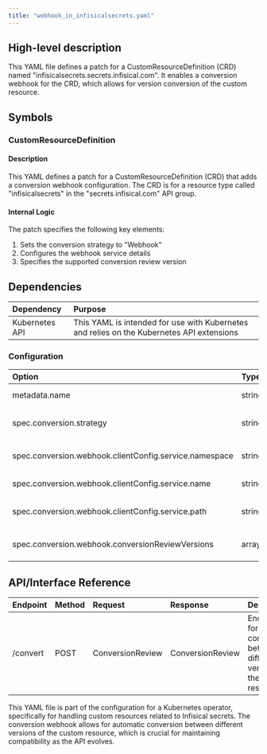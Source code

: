 ```yaml
---
title: "webhook_in_infisicalsecrets.yaml"
---
```


## High-level description
This YAML file defines a patch for a CustomResourceDefinition (CRD) named "infisicalsecrets.secrets.infisical.com". It enables a conversion webhook for the CRD, which allows for version conversion of the custom resource.

## Symbols

### CustomResourceDefinition
#### Description
This YAML defines a patch for a CustomResourceDefinition (CRD) that adds a conversion webhook configuration. The CRD is for a resource type called "infisicalsecrets" in the "secrets.infisical.com" API group.

#### Internal Logic
The patch specifies the following key elements:
1. Sets the conversion strategy to "Webhook"
2. Configures the webhook service details
3. Specifies the supported conversion review version

## Dependencies
| Dependency | Purpose |
|:-----------|:--------|
| Kubernetes API | This YAML is intended for use with Kubernetes and relies on the Kubernetes API extensions |

### Configuration
| Option | Type | Default | Description |
|:-------|:-----|:--------|:------------|
| metadata.name | string | infisicalsecrets.secrets.infisical.com | The full name of the CustomResourceDefinition |
| spec.conversion.strategy | string | Webhook | Specifies that a webhook should be used for CRD version conversion |
| spec.conversion.webhook.clientConfig.service.namespace | string | system | The namespace where the webhook service is located |
| spec.conversion.webhook.clientConfig.service.name | string | webhook-service | The name of the service hosting the webhook |
| spec.conversion.webhook.clientConfig.service.path | string | /convert | The path for the conversion webhook endpoint |
| spec.conversion.webhook.conversionReviewVersions | array | ["v1"] | The supported API versions for conversion reviews |

## API/Interface Reference
| Endpoint | Method | Request | Response | Description |
|:---------|:-------|:--------|:---------|:------------|
| /convert | POST | ConversionReview | ConversionReview | Endpoint for converting between different versions of the custom resource |

This YAML file is part of the configuration for a Kubernetes operator, specifically for handling custom resources related to Infisical secrets. The conversion webhook allows for automatic conversion between different versions of the custom resource, which is crucial for maintaining compatibility as the API evolves.